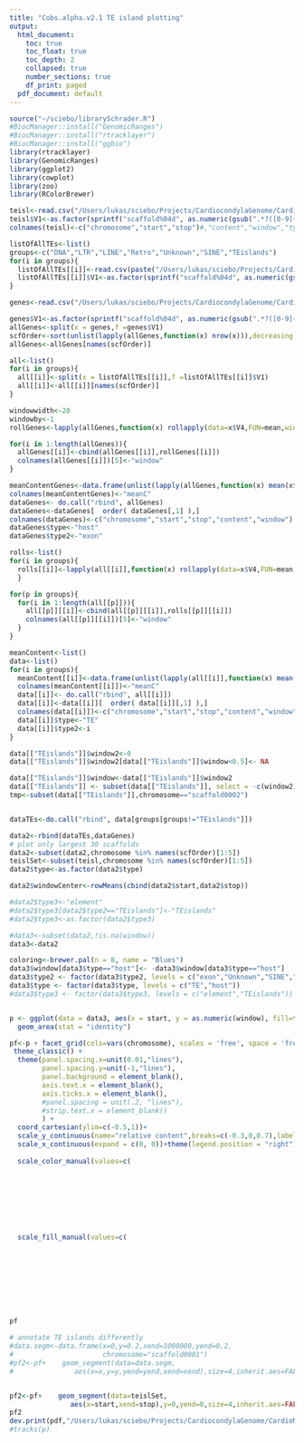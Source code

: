 ```yaml
---
title: "Cobs.alpha.v2.1 TE island plotting"
output:
  html_document:
    toc: true
    toc_float: true
    toc_depth: 2
    collapsed: true
    number_sections: true
    df_print: paged
  pdf_document: default
---
```

<STYLE TYPE="text/css">
<!--
  td{
    font-family: Arial; 
    font-size: 8pt;
    padding:0px;
    cellpadding="0";
    cellspacing="0"
  }
  th {
    font-family: Arial; 
    font-size: 8pt;
    height: 20px;
    font-weight: bold;
    text-align: right;
    background-color: #ccccff;
  }
  table { 
    border-spacing: 0px;
    border-collapse: collapse;
  }
--->
</STYLE>


```r
source("~/sciebo/librarySchrader.R")
#BiocManager::install("GenomicRanges")
#BiocManager::install("rtracklayer")
#BiocManager::install("ggbio")
library(rtracklayer)
library(GenomicRanges)
library(ggplot2)
library(cowplot)
library(zoo)
library(RColorBrewer)
```

```r
teisl<-read.csv("/Users/lukas/sciebo/Projects/CardiocondylaGenome/CardioMinION//annotation/Cobs.alpha.v.2.1.repeats/Cobs.alpha.v.2.1.TEislands/te_islands.bed",sep="\t",header=F)
teisl$V1<-as.factor(sprintf("scaffold%04d", as.numeric(gsub(".*?([0-9]+)$","\\1",perl=T,teisl$V1))))
colnames(teisl)<-c("chromosome","start","stop")#,"content","window","type","type2","windowCenter")

```


```r
listOfAllTEs<-list()
groups<-c("DNA","LTR","LINE","Retro","Unknown","SINE","TEislands")
for(i in groups){
  listOfAllTEs[[i]]<-read.csv(paste("/Users/lukas/sciebo/Projects/CardiocondylaGenome/CardioMinION/analyses/visualizeTEislands/",i,".windows.coverage.bed",sep=""),sep='\t',F)
  listOfAllTEs[[i]]$V1<-as.factor(sprintf("scaffold%04d", as.numeric(gsub(".*?([0-9]+)$","\\1",perl=T,listOfAllTEs[[i]]$V1))))
}

genes<-read.csv("/Users/lukas/sciebo/Projects/CardiocondylaGenome/CardioMinION/analyses/visualizeTEislands/Genes.windows.coverage.bed",sep='\t',F)

genes$V1<-as.factor(sprintf("scaffold%04d", as.numeric(gsub(".*?([0-9]+)$","\\1",perl=T,genes$V1))))
allGenes<-split(x = genes,f =genes$V1)
scfOrder<-sort(unlist(lapply(allGenes,function(x) nrow(x))),decreasing = T)
allGenes<-allGenes[names(scfOrder)]

all<-list()
for(i in groups){
  all[[i]]<-split(x = listOfAllTEs[[i]],f =listOfAllTEs[[i]]$V1)
  all[[i]]<-all[[i]][names(scfOrder)]
}

```

```r
windowwidth<-20
windowby<-1
rollGenes<-lapply(allGenes,function(x) rollapply(data=x$V4,FUN=mean,width=windowwidth,align="center",partial=T,fill=NA,by=windowby))

for(i in 1:length(allGenes)){
  allGenes[[i]]<-cbind(allGenes[[i]],rollGenes[[i]])
  colnames(allGenes[[i]])[5]<-"window"
}

meanContentGenes<-data.frame(unlist(lapply(allGenes,function(x) mean(x$window,na.rm=T))))
colnames(meanContentGenes)<-"meanC"
dataGenes<- do.call("rbind", allGenes)
dataGenes<-dataGenes[  order( dataGenes[,1] ),]
colnames(dataGenes)<-c("chromosome","start","stop","content","window")
dataGenes$type<-"host"
dataGenes$type2<-"exon"

rolls<-list()
for(i in groups){
  rolls[[i]]<-lapply(all[[i]],function(x) rollapply(data=x$V4,FUN=mean,width=windowwidth,align="center",partial=T,fill=NA,by=windowby))
  }

for(p in groups){
  for(i in 1:length(all[[p]])){
    all[[p]][[i]]<-cbind(all[[p]][[i]],rolls[[p]][[i]])
    colnames(all[[p]][[i]])[5]<-"window"
  }
}

meanContent<-list()
data<-list()
for(i in groups){
  meanContent[[i]]<-data.frame(unlist(lapply(all[[i]],function(x) mean(x$window,na.rm=T))))
  colnames(meanContent[[i]])<-"meanC"
  data[[i]]<- do.call("rbind", all[[i]])
  data[[i]]<-data[[i]][  order( data[[i]][,1] ),]
  colnames(data[[i]])<-c("chromosome","start","stop","content","window")
  data[[i]]$type<-"TE"
  data[[i]]$type2<-i
}

data[["TEislands"]]$window2<-0
data[["TEislands"]]$window2[data[["TEislands"]]$window<0.5]<- NA

data[["TEislands"]]$window<-data[["TEislands"]]$window2
data[["TEislands"]] <- subset(data[["TEislands"]], select = -c(window2) )
tmp<-subset(data[["TEislands"]],chromosome=="scaffold0002")



```



```r

dataTEs<-do.call("rbind", data[groups[groups!="TEislands"]])

data2<-rbind(dataTEs,dataGenes)
# plot only largest 30 scaffolds
data2<-subset(data2,chromosome %in% names(scfOrder)[1:5])
teislSet<-subset(teisl,chromosome %in% names(scfOrder)[1:5])
data2$type<-as.factor(data2$type)

data2$windowCenter<-rowMeans(cbind(data2$start,data2$stop))

#data2$type3<-"element"
#data2$type3[data2$type2=="TEislands"]<-"TEislands"
#data2$type3<-as.factor(data2$type3)

#data3<-subset(data2,!is.na(window))
data3<-data2

coloring<-brewer.pal(n = 8, name = "Blues")
data3$window[data3$type=="host"]<- -data3$window[data3$type=="host"]
data3$type2 <- factor(data3$type2, levels = c("exon","Unknown","SINE","LINE","Retro","LTR","DNA"))
data3$type <- factor(data3$type, levels = c("TE","host"))
#data3$type3 <- factor(data3$type3, levels = c("element","TEislands"))


p <- ggplot(data = data3, aes(x = start, y = as.numeric(window), fill=type2,col=type2),stroke=0) +
  geom_area(stat = "identity")

pf<-p + facet_grid(cols=vars(chromosome), scales = 'free', space = 'free_x', switch = 'x') + 
 theme_classic() + 
  theme(panel.spacing.x=unit(0.01,"lines"),
        panel.spacing.y=unit(-1,"lines"),
        panel.background = element_blank(),
        axis.text.x = element_blank(),
        axis.ticks.x = element_blank(),
        #panel.spacing = unit(.2, "lines"),
        #strip.text.x = element_blank()
        ) +
  coord_cartesian(ylim=c(-0.5,1))+
  scale_y_continuous(name="relative content",breaks=c(-0.3,0,0.7),labels=c(0.3,0,0.7))+
  scale_x_continuous(expand = c(0, 0))+theme(legend.position = "right")+xlab(NULL)+
  
  scale_color_manual(values=c(
                                                                                                                        "DNA"=coloring[7],
                                                                                                                        "LTR"=coloring[6],
                                                                                                                        "Retro"=coloring[5],
                                                                                                                        "LINE"=coloring[4],
                                                                                                                        "SINE"=coloring[3],
                                                                                                                        "Unknown"=coloring[2],
                                                                                                                        "exon"=goodCols[2]
                                                                                                                        ))+
  scale_fill_manual(values=c(
                                                                                                                        "DNA"=addalpha(coloring[7],.5),
                                                                                                                        "LTR"=addalpha(coloring[6],.5),
                                                                                                                        "Retro"=addalpha(coloring[5],.5),
                                                                                                                        "LINE"=addalpha(coloring[4],.5),
                                                                                                                        "SINE"=addalpha(coloring[3],.5),
                                                                                                                        "Unknown"=addalpha(coloring[2],.5),
                                                                                                                        "exon"=addalpha(goodCols[2],.5)
                                                                                                                        ))
  
pf

# annotate TE islands differently
#data.segm<-data.frame(x=0,y=0.2,xend=1000000,yend=0.2,
#                      chromosome="scaffold0001")
#pf2<-pf+    geom_segment(data=data.segm,
#               aes(x=x,y=y,yend=yend,xend=xend),size=4,inherit.aes=FALSE)


pf2<-pf+    geom_segment(data=teislSet,
               aes(x=start,xend=stop),y=0,yend=0,size=4,inherit.aes=FALSE,col=goodCols[3])
pf2
dev.print(pdf,"/Users/lukas/sciebo/Projects/CardiocondylaGenome/CardioMinION/analyses/visualizeTEislands/CobsA2.1.pdf",width=10,height=2.25)
#tracks(p)
```

